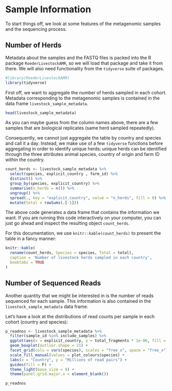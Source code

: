 # Sample Information
To start things off, we look at some features of the 
metagenomic samples and the sequencing process.

## Number of Herds {#n-herds}
Metadata about the samples and the FASTQ files is packed into the R package `RoederLivestockAMR`,
so we will load that package and take it from there.
We will also need functionality from the `tidyverse` suite of packages.
```r
#library(RoederLivestockAMR)
library(tidyverse)
```

First off, we want to aggregate the number of herds sampled in each cohort.
Metadata corresponding to the metagenomic samples is contained in the data frame
`livestock_sample_metadata`.
```r
head(livestock_sample_metadata)
```

As you can maybe guess from the column names above, there are a few 
samples that are biological replicates (same herd sampled repeatedly).

Consequently, we cannot just aggregate the table by country and species and
call it a day.
Instead, we make use of a few `tidyverse` functions before aggregating in order to identify unique herds:
unique herds can be identified through the three attributes animal species, 
country of origin and farm ID within the country.
```r
count_herds <- livestock_sample_metadata %>% 
  select(species, explicit_country , farm_id) %>% 
  distinct() %>% 
  group_by(species, explicit_country) %>% 
  summarise(n_herds = n()) %>% 
  ungroup() %>% 
  spread(., key = "explicit_country", value = "n_herds", fill = 0) %>% 
  mutate(total = rowSums(.[-1]))
```

The above code generates a data frame that contains the information
we want.
If you are running this code interactively on your computer, you can just go 
ahead and inspect the resulting object `count_herds`.

For this documentation, we use `knitr::kable(count_herds)` to present the table in a fancy 
manner:

```r
knitr::kable(
  rename(count_herds, Species = species, Total = total), 
  caption = 'Number of livestock herds sampled in each country',
  booktabs = TRUE
)
```

## Number of Sequenced Reads {#n-reads}
Another quantity that we might be interested in is the number of reads sequenced
for each sample.
This information is also contained in the `livestock_sample_metadata` data frame.

Let's have a look at the distributions of read counts per sample in each cohort (country and species):
```r
p_readnos <- livestock_sample_metadata %>% 
  filter(sample_id %in% include_samples) %>%
  ggplot(aes(x = explicit_country, y = total_fragments * 1e-06, fill = species)) +
  geom_boxplot(outlier.shape = 21) +
  facet_grid(cols = vars(species), scales = "free_x", space = "free_x") +
  scale_fill_manual(values = plot_colours$species) +
  labs(x = "Country", y = "Millions of read pairs") +
  guides(fill = F) +
  theme_light(base_size = 9) +
  theme(panel.grid.major.x = element_blank())

p_readnos
```

